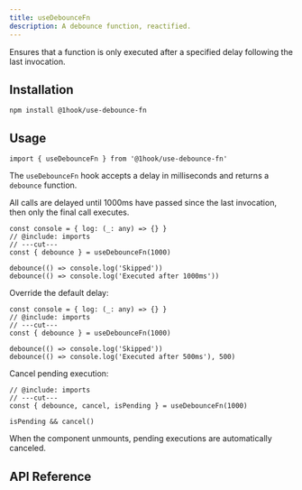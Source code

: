 ```yaml
---
title: useDebounceFn
description: A debounce function, reactified.
---
```


Ensures that a function is only executed after a specified delay following the last invocation.

## Installation

```package-install
npm install @1hook/use-debounce-fn
```

## Usage

```tsx twoslash include imports
import { useDebounceFn } from '@1hook/use-debounce-fn'
```

The `useDebounceFn` hook accepts a delay in milliseconds and returns a `debounce` function.

All calls are delayed until 1000ms have passed since the last invocation,
then only the final call executes.

```tsx twoslash
const console = { log: (_: any) => {} }
// @include: imports
// ---cut---
const { debounce } = useDebounceFn(1000)

debounce(() => console.log('Skipped'))
debounce(() => console.log('Executed after 1000ms'))
```

Override the default delay:

```tsx twoslash
const console = { log: (_: any) => {} }
// @include: imports
// ---cut---
const { debounce } = useDebounceFn(1000)

debounce(() => console.log('Skipped'))
debounce(() => console.log('Executed after 500ms'), 500)
```

Cancel pending execution:

```tsx twoslash
// @include: imports
// ---cut---
const { debounce, cancel, isPending } = useDebounceFn(1000)

isPending && cancel()
```

When the component unmounts, pending executions are automatically canceled.

## API Reference

<AutoTypeTable
  name="UseDebounceFnReturn"
  description="What `useDebounceFn` returns"
  path="packages/use-debounce-fn/src/index.ts"
/>
